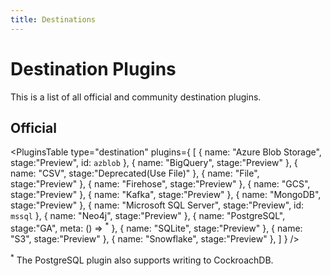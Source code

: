 ```yaml
---
title: Destinations
---
```



# Destination Plugins

This is a list of all official and community destination plugins.

## Official

<PluginsTable
    type="destination"
    plugins={
        [
            { name: "Azure Blob Storage", stage:"Preview", id: `azblob` },
            { name: "BigQuery", stage:"Preview" },
            { name: "CSV", stage:"Deprecated(Use File)" },
            { name: "File", stage:"Preview" },
            { name: "Firehose", stage:"Preview" },
            { name: "GCS", stage:"Preview" },
            { name: "Kafka", stage:"Preview" },
            { name: "MongoDB", stage:"Preview" },
            { name: "Microsoft SQL Server", stage:"Preview", id: `mssql` },
            { name: "Neo4j", stage:"Preview" },
            { name: "PostgreSQL", stage:"GA", meta: () => <sup>*</sup> },
            { name: "SQLite", stage:"Preview" },
            { name: "S3", stage:"Preview" },
            { name: "Snowflake", stage:"Preview" },
        ]
    }
/>

<sup>*</sup> The PostgreSQL plugin also supports writing to CockroachDB.